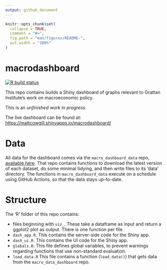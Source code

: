 ```yaml
---
output: github_document
---
```


<!-- README.md is generated from README.Rmd. Please edit that file -->

```r
knitr::opts_chunk$set(
  collapse = TRUE,
  comment = "#>",
  fig.path = "man/figures/README-",
  out.width = "100%"
)
```

# macrodashboard

<!-- badges: start -->
[![R build status](https://github.com/grattan/macrodashboard/workflows/R-CMD-check/badge.svg)](https://github.com/grattan/macrodashboard/actions)
<!-- badges: end -->

This repo contains builds a Shiny dashboard of graphs relevant to Grattan Institute's
work on macroeconomic policy.

This is an *unfinished work in progress*.

The live dashboard can be found at: [https://mattcowgill.shinyapps.io/macrodashboard/](https://mattcowgill.shinyapps.io/macrodashboard/)

# Data

All data for the dashboard comes via the `macro_dashboard_data` repo, [available here](https://github.com/MattCowgill/macro_dashboard_data/). That repo contains
functions to download the latest version of each dataset, do some minimal tidying,
and then write files to its 'data' directory. The functions in `macro_dashboard_data`
execute on a schedule using GitHub Actions, so that the data stays up-to-date.

# Structure

The 'R' folder of this repo contains:

 - files beginning with `viz_`. These take a dataframe as input and return a ggplot2
 plot as output. There is one function per file.
 - `dash_app.R`. This contains the server-side code for the Shiny app.
 - `dash_ui.R`. This contains the UI code for the Shiny app.
 - `globals.R`. This file defines global variables, to prevent warnings regarding
 functions that use non-standard evaluation.
 - `load_data.R` This file contains a function (`load_data()`) that gets data
 from the `macro_data_dashboard` repo.
 
 
